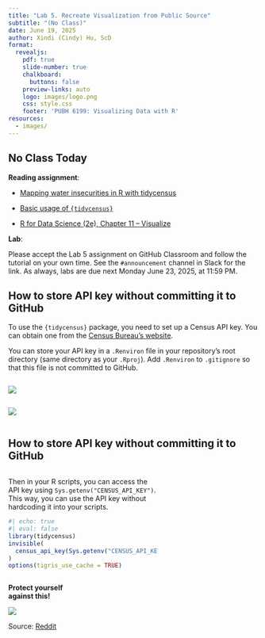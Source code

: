 ```yaml
---
title: "Lab 5. Recreate Visualization from Public Source"
subtitle: "(No Class)"
date: June 19, 2025
author: Xindi (Cindy) Hu, ScD
format: 
  revealjs:
    pdf: true
    slide-number: true
    chalkboard: 
      buttons: false
    preview-links: auto
    logo: images/logo.png
    css: style.css
    footer: 'PUBH 6199: Visualizing Data with R'
resources:
  - images/
---
```


## No Class Today {.smaller}

**Reading assignment**:

- [Mapping water insecurities in R with tidycensus](https://waterdata.usgs.gov/blog/acs-maps/#visualizing-total-population-vs-percent-lacking-plumbing-across-counties-in-the-western-us)

- [Basic usage of `{tidycensus}`](https://walker-data.com/tidycensus/articles/basic-usage.html)

- [R for Data Science (2e), Chapter 11 – Visualize](https://r4ds.hadley.nz/visualize)


**Lab**:

Please accept the Lab 5 assignment on GitHub Classroom and follow the tutorial on your own time. See the `#announcement` channel in Slack for the link. As always, labs are due next Monday June 23, 2025, at 11:59 PM.

## How to store API key without committing it to GitHub {.smaller-title}

::: smaller
To use the `{tidycensus}` package, you need to set up a Census API key. You can obtain one from the [Census Bureau's website](https://api.census.gov/data/key_signup.html).

You can store your API key in a `.Renviron` file in your repository's root directory (same directory as your `.Rproj`). Add `.Renviron` to `.gitignore` so that this file is not committed to GitHub.
:::

::: {.column width="50%"}

![](images/renviron.png)

:::

::: {.column width="50%"}

![](images/repo-structure.png)

:::

## How to store API key without committing it to GitHub {.smaller-title}

::: {.column width="60%"}

::: smaller

Then in your R scripts, you can access the API key using `Sys.getenv("CENSUS_API_KEY")`. This way, you can use the API key without hardcoding it into your scripts.

```r
#| echo: true
#| eval: false
library(tidycensus)
invisible(
  census_api_key(Sys.getenv("CENSUS_API_KEY"), install = TRUE, overwrite = TRUE)
)
options(tigris_use_cache = TRUE)
```

:::
:::

::: {.column width="10%"}
:::

::: {.column width="30%"}

**Protect yourself against this!**

![](images/api-jokes.webp)

::: citation
Source: [Reddit](https://www.reddit.com/r/ProgrammerHumor/comments/yziv9u/never_pay_for_apis_again_with_this_simple_trick/)
:::


:::
